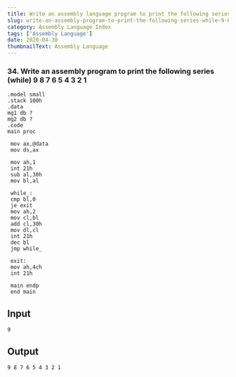 ---
title: Write an assembly language program to print the following series (while) 9 8 7 6 5 4 3 2 1
slug: write-an-assembly-program-to-print-the-following-series-while-9-8-7-6-5-4-3-2-1
category: Assembly Language Index
tags: ['Assembly Language']
date: 2020-04-30
thumbnailText: Assembly Language
---
### 34. Write an assembly program to print the following series (while) 9 8 7 6 5 4 3 2 1

```
.model small
.stack 100h
.data
mg1 db ?
mg2 db ?
.code
main proc

 mov ax,@data
 mov ds,ax

 mov ah,1
 int 21h
 sub al,30h
 mov bl,al

 while_:
 cmp bl,0
 je exit
 mov ah,2
 mov cl,bl
 add cl,30h
 mov dl,cl
 int 21h
 dec bl
 jmp while_

 exit:
 mov ah,4ch
 int 21h

 main endp
 end main
```

## Input
```
9
```
## Output
```
9 8 7 6 5 4 3 2 1
```